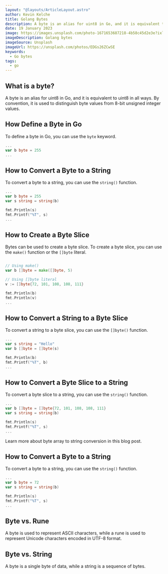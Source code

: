 ```yaml
---
layout: "@layouts/ArticleLayout.astro"
author: Kevin Kelche
title: Golang Bytes
description: A byte is an alias for uint8 in Go, and it is equivalent to uint8 in all ways. By convention, it is used to distinguish byte values from 8-bit unsigned integer values.
date: 19 January 2023
image: https://images.unsplash.com/photo-1671653687218-4b58c45d2e3e?ixlib=rb-4.0.3&ixid=MnwxMjA3fDB8MHxwaG90by1wYWdlfHx8fGVufDB8fHx8&auto=format&fit=crop&w=870&q=80
imageDescription: Golang bytes
imageSource: Unsplash
imageUrl: https://unsplash.com/photos/EDGs26ZCwSE
keywords:
  - Go bytes
tags:
  - go
---
```



## What is a byte?

A byte is an alias for uint8 in Go, and it is equivalent to uint8 in all ways. By convention, it is used to distinguish byte values from 8-bit unsigned integer values.

## How Define a Byte in Go <SectionLink id="how-define-a-byte-in-go" />

To define a byte in Go, you can use the `byte` keyword.

```go title="main.go"
...
var b byte = 255
...
```

## How to Convert a Byte to a String <SectionLink id="how-to-convert-a-byte-to-a-string" />

To convert a byte to a string, you can use the `string()` function.

```go title="main.go"
...
var b byte = 255
var s string = string(b)

fmt.Println(s)
fmt.Printf("%T", s)
...
```

## How to Create a Byte Slice <SectionLink id="how-to-create-a-byte-slice" />

Bytes can be used to create a byte slice. To create a byte slice, you can use the `make()` function or the `[]byte` literal.

```go title="main.go"

// Using make()
var b []byte = make([]byte, 5)

// Using []byte literal
v := []byte{72, 101, 108, 108, 111}

fmt.Println(b)
fmt.Println(v)
...
```

## How to Convert a String to a Byte Slice <SectionLink id="how-to-convert-a-string-to-a-byte-slice" />

To convert a string to a byte slice, you can use the `[]byte()` function.

```go title="main.go"
...
var s string = "Hello"
var b []byte = []byte(s)

fmt.Println(b)
fmt.Printf("%T", b)
...
```

## How to Convert a Byte Slice to a String <SectionLink id="how-to-convert-a-byte-slice-to-a-string" />

To convert a byte slice to a string, you can use the `string()` function.

```go title="main.go"
...
var b []byte = []byte{72, 101, 108, 108, 111}
var s string = string(b)

fmt.Println(s)
fmt.Printf("%T", s)
...
```

Learn more about byte array to string conversion in this <Link url=/blog/golang-convert-byte-array-to-string>blog post</Link>.

## How to Convert a Byte to a String <SectionLink id="how-to-convert-a-byte-to-a-string" />

To convert a byte to a string, you can use the `string()` function.

```go title="main.go"
...
var b byte = 72
var s string = string(b)

fmt.Println(s)
fmt.Printf("%T", s)
...
```

## Byte vs. Rune <SectionLink id="byte-vs-rune" />

A byte is used to represent ASCII characters, while a rune is used to represent Unicode characters encoded in UTF-8 format.

## Byte vs. String <SectionLink id="byte-vs-string" />

A byte is a single byte of data, while a string is a sequence of bytes.
